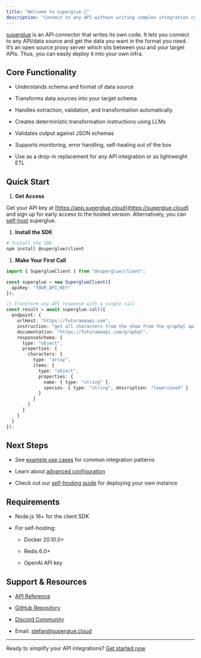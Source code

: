 ```yaml
---
title: "Welcome to superglue 🍯"
description: "Connect to any API without writing complex integration code."
---
```


[superglue](https://superglue.cloud/) is an API connector that writes its own code. It lets you connect to any API/data source and get the data you want in the format you need. It’s an open source proxy server which sits between you and your target APIs. Thus, you can easily deploy it into your own infra.

## Core Functionality

* Understands schema and format of data source

* Transforms data sources into your target schema

* Handles extraction, validation, and transformation automatically

* Creates deterministic transformation instructions using LLMs

* Validates output against JSON schemas

* Supports monitoring, error handling, self-healing out of the box

* Use as a drop-in replacement for any API integration or as lightweight ETL

## Quick Start

1. **Get Access**

Get your API key at [https://app.superglue.cloud](https://superglue.cloud) and sign up for early access to the hosted version. Alternatively, you can [self-host](/guides/self-hosting) superglue.

1. **Install the SDK**

```bash
# Install the SDK
npm install @superglue/client
```

1. **Make Your First Call**

```typescript
import { SuperglueClient } from "@superglue/client";

const superglue = new SuperglueClient({
  apiKey: "YOUR_API_KEY"
});

// Transform any API response with a single call
const result = await superglue.call({
  endpoint: {
    urlHost: "https://futuramaapi.com",
    instruction: "get all characters from the show from the graphql api",
    documentation: "https://futuramaapi.com/graphql",
    responseSchema: {
      type: "object",
      properties: {
        characters: {
          type: "array",  
          items: {
            type: "object",
            properties: {
              name: { type: "string" },
              species: { type: "string", description: "lowercased" }
            }
          }
        }
      }
    }
  }
});
```

## Next Steps

* See [example use cases](/examples) for common integration patterns

* Learn about [advanced configuration](/api-reference/overview)

* Check out our [self-hosting guide](/self-hosting) for deploying your own instance

## Requirements

* Node.js 16+ for the client SDK

* For self-hosting:

  * Docker 20.10.0+

  * Redis 6.0+

  * OpenAI API key

## Support & Resources

* [API Reference](/api-reference/overview)

* [GitHub Repository](https://github.com/superglue-ai/superglue)

* [Discord Community](https://discord.gg/vUKnuhHtfW)

* Email: [stefan@superglue.cloud](mailto:stefan@superglue.cloud)

***

Ready to simplify your API integrations? [Get started now](https://superglue.cloud)